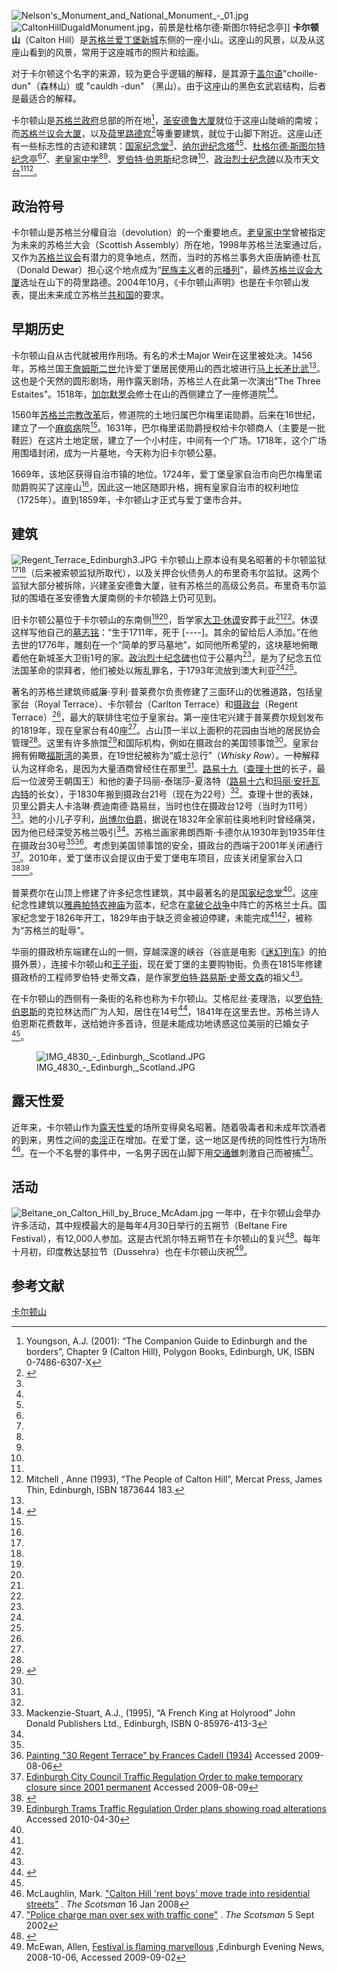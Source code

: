 [[File:Nelson's_Monument_and_National_Monument_-_01.jpg|thumb]]
[[File:CaltonHillDugaldMonument.jpg|thumb]]，前景是杜格尔德·斯图尔特纪念亭]]
'''卡尔顿山'''（Calton Hill）是[[苏格兰|苏格兰]][[爱丁堡|爱丁堡]][[爱丁堡新城|新城]]东侧的一座小山。这座山的风景，以及从这座山看到的风景，常用于这座城市的照片和绘画。

对于卡尔顿这个名字的来源，较为更合乎逻辑的解释，是其源于[[苏格兰盖尔语|盖尔语]]"choille-dun"（森林山）或 "cauldh -dun" （黑山）。由于这座山的黑色玄武岩结构，后者是最适合的解释。

卡尔顿山是[[苏格兰政府|苏格兰政府]]总部的所在地<ref name="Youngson">Youngson, A.J. (2001): “The Companion Guide to Edinburgh and the borders”, Chapter 9 (Calton Hill), Polygon Books, Edinburgh, UK, ISBN 0-7486-6307-X</ref>，[[圣安德鲁大厦|圣安德鲁大厦]]就位于这座山陡峭的南坡；而[[苏格兰议会大楼|苏格兰议会大厦]]，以及[[荷里路德宫|荷里路德宫]]<ref name="RLS">{{Cite web|title=Edinburgh: Picturesque Notes by Robert Louis Stevenson on Undiscovered Scotland: Chapter VIII: The Calton Hill|url=https://www.undiscoveredscotland.co.uk/usebooks/steveson-edinburgh/chapter08.html|accessdate=2020-10-22|work=www.undiscoveredscotland.co.uk|archive-date=2020-10-26|archive-url=https://web.archive.org/web/20201026184207/https://www.undiscoveredscotland.co.uk/usebooks/steveson-edinburgh/chapter08.html|dead-url=no}}</ref>等重要建筑，就位于山脚下附近。这座山还有一些标志性的古迹和建筑：[[国家纪念堂_(爱丁堡)|国家纪念堂]]<ref name="RLS" />、[[纳尔逊纪念塔|纳尔逊纪念塔]]<ref name="RLS" /><ref name = OldEdin/>、[[杜格尔德·斯图尔特纪念亭|杜格尔德·斯图尔特纪念亭]]<ref name="RLS" /><ref name="OldEdin" />、[[皇家中学_(爱丁堡)|老皇家中学]]<ref name="RLS" /><ref name="OldEdin" />、[[罗伯特·伯恩斯|罗伯特·伯恩斯]]纪念碑<ref name="RLS" />、[[政治烈士纪念碑|政治烈士纪念碑]]以及市天文台<ref name="OldEdin" /><ref name="Anne">Mitchell , Anne (1993), “The People of Calton Hill”, Mercat Press, James Thin, Edinburgh,  ISBN 1873644 183.</ref>。

==政治符号==
卡尔顿山是苏格兰分權自治（devolution）的一个重要地点。[[皇家中学_(爱丁堡)|老皇家中学]]曾被指定为未来的苏格兰大会（Scottish Assembly）所在地，1998年苏格兰法案通过后，又作为[[苏格兰议会|苏格兰议会]]有潜力的竞争地点，然而，当时的苏格兰事务大臣唐納德·杜瓦（Donald Dewar）担心这个地点成为“[[民族主义|民族主义]]者的[[示播列|示播列]]”，最终[[蘇格蘭議會大樓|苏格兰议会大厦]]选址在山下的荷里路德。2004年10月，《卡尔顿山声明》也是在卡尔顿山发表，提出未来成立苏格兰[[共和制|共和国]]的要求。

==早期历史==
卡尔顿山自从古代就被用作刑场。有名的术士Major Weir在这里被处决。1456年，苏格兰国王[[詹姆斯二世_(苏格兰)|詹姆斯二世]]允许爱丁堡居民使用山的西北坡进行[[马上长矛比武|马上长矛比武]]<ref name="Youngson" />。这也是个天然的圆形剧场，用作露天剧场，苏格兰人在此第一次演出"The Three Estaites"。1518年，[[加尔默罗会|加尔默罗会]]修士在山的西侧建立了一座修道院<ref name="OldEdin">{{Cite web|title=Ch 15: The Calton Hill - Old and New Edinburgh by James Grant - Volume III|url=http://www.oldandnewedinburgh.co.uk/volume3/page112.html|accessdate=2020-10-22|work=www.oldandnewedinburgh.co.uk|archive-date=2020-04-04|archive-url=https://web.archive.org/web/20200404060439/http://www.oldandnewedinburgh.co.uk/volume3/page112.html|dead-url=no}}</ref>。

1560年[[苏格兰宗教改革|苏格兰宗教改革]]后，修道院的土地归属巴尔梅里诺勋爵。后来在16世纪，建立了一个[[麻风病|麻疯病]]院<ref name="Anne" />。1631年，巴尔梅里诺勋爵授权给卡尔顿商人（主要是一批鞋匠）在这片土地定居，建立了一个小村庄，中间有一个广场。1718年，这个广场用围墙封闭，成为一片墓地，今天称为旧卡尔顿公墓。

1669年，该地区获得自治市镇的地位。1724年，爱丁堡皇家自治市向巴尔梅里诺勋爵购买了这座山<ref name="Anne" />，因此这一地区随即升格，拥有皇家自治市的权利地位（1725年）。直到1859年，卡尔顿山才正式与爱丁堡市合并。

==建筑==
[[File:Regent_Terrace_Edinburgh3.JPG|thumb]]
卡尔顿山上原本设有臭名昭著的卡尔顿监狱<ref name="RLS" /><ref name="OldEdin" />（后来被索顿监狱所取代），以及关押合伙债务人的布里奇韦尔监狱。这两个监狱大部分被拆除，兴建圣安德鲁大厦，驻有苏格兰的高级公务员。布里奇韦尔监狱的围墙在圣安德鲁大厦南侧的卡尔顿路上仍可见到。

旧卡尔顿公墓位于卡尔顿山的东南侧<ref name="OldEdin" /><ref name="Anne" />，哲学家[[大卫·休谟|大卫·休谟]]安葬于此<ref name="Youngson" /><ref name="OldEdin" />。休谟这样写他自己的[[墓志铭|墓志铭]]：“生于1711年，死于 [----]。其余的留给后人添加。”在他去世的1776年，雕刻在一个“简单的罗马墓地”，如同他所希望的，这块墓地俯瞰着他在新城圣大卫街1号的家。[[政治烈士纪念碑|政治烈士纪念碑]]也位于公墓内<ref name = Anne/>，是为了纪念五位法国革命的崇拜者，他们被处以叛乱罪名，于1793年流放到澳大利亚<ref name="Youngson" /><ref name="OldEdin" />。

著名的苏格兰建筑师威廉·亨利·普莱费尔负责修建了三面环山的优雅道路，包括皇家台（Royal Terrace）、卡尔顿台（Carlton Terrace）和[[摄政台|摄政台]]（Regent Terrace）<ref name="Youngson" />，最大的联排住宅位于皇家台。第一座住宅兴建于普莱费尔规划发布的1819年，现在皇家台有40座<ref name="Anne" />。占山顶一半以上面积的花园由当地的居民协会管理<ref name="Anne" />。这里有许多旅馆<ref>{{Cite web|title=The Royal Terrace Hotel Edinburgh - Luxury Central Edinburgh Hotel - Luxury Edinburgh Boutique Hotel|url=http://www.primahotels.co.uk/royal/default-en.html|accessdate=2020-10-22|archiveurl=https://web.archive.org/web/20090331054106/http://www.primahotels.co.uk/royal/default-en.html|archivedate=2009-03-31|dead-url=yes}}</ref>和国际机构，例如在摄政台的美国领事馆<ref name="Anne" />。皇家台拥有俯瞰[[福斯湾|福斯湾]]的美景，在19世纪被称为“威士忌行”（''Whisky Row''）。一种解释认为这样命名，是因为大量酒商曾经住在那里<ref name="Anne" />。[[路易十九|路易十九]]（[[查理十世_(法兰西)|查理十世]]的长子，最后一位波旁王朝国王）和他的妻子玛丽-泰瑞莎-夏洛特（[[路易十六|路易十六]]和[[玛丽·安托瓦内特|玛丽·安托瓦内特]]的长女），于1830年搬到摄政台21号（现在为22号）<ref name="Anne" />。查理十世的表妹，贝里公爵夫人卡洛琳·费迪南德·路易丝，当时也住在摄政台12号（当时为11号）<ref name="FrenchKing">Mackenzie-Stuart, A.J., (1995), “A French King at Holyrood” John Donald Publishers Ltd., Edinburgh,  ISBN 0-85976-413-3</ref>。她的小儿子亨利，[[亨利_(尚博伯爵)|尚博尔伯爵]]，据说在1832年全家前往奥地利时曾经痛哭，因为他已经深受苏格兰吸引<ref name="Anne" />。苏格兰画家弗朗西斯·卡德尔从1930年到1935年住在摄政台30号<ref name="Anne" /><ref>[http://www.francis-campbell-boileau-cadell.org/30-Regent-Terrace,-c.1934.html Painting "30 Regent Terrace"  by Frances Cadell (1934)] {{Wayback|url=http://www.francis-campbell-boileau-cadell.org/30-Regent-Terrace,-c.1934.html |date=20170228012623 }} Accessed 2009-08-06</ref>。考虑到美国领事馆的安全，摄政台的西端于2001年关闭通行<ref>[http://cpol.edinburgh.gov.uk/getdoc_ext.asp?DocID=54030 Edinburgh City Council Traffic Regulation Order to make temporary closure since 2001 permanent]{{dead link|date=2017年11月|bot=InternetArchiveBot|fix-attempted=yes}} Accessed 2009-08-09</ref>。2010年，爱丁堡市议会提议由于爱丁堡电车项目，应该关闭皇家台入口<ref>{{Cite web|title=Keep Blenheim Place Open|url=https://www.keepblenheimplaceopen.com/|accessdate=2020-10-22|work=Keep Blenheim Place Open|language=en-GB|archive-date=2020-11-16|archive-url=https://web.archive.org/web/20201116212648/https://www.keepblenheimplaceopen.com/|dead-url=no}}</ref><ref>[http://www.edinburghtrams.com/include/uploads/story_so_far/TRO_Maps_Leaflet.pdf Edinburgh Trams Traffic Regulation Order plans showing road alterations] {{Wayback|url=http://www.edinburghtrams.com/include/uploads/story_so_far/TRO_Maps_Leaflet.pdf |date=20111006194644 }}  Accessed 2010-04-30</ref>。

普莱费尔在山顶上修建了许多纪念性建筑，其中最著名的是[[国家纪念堂_(爱丁堡)|国家纪念堂]]<ref name="Anne" />。这座纪念性建筑以[[雅典|雅典]][[帕德嫩神廟|帕特农神庙]]为蓝本，纪念在[[拿破仑战争|拿破仑战争]]中阵亡的苏格兰士兵。国家纪念堂于1826年开工，1829年由于缺乏资金被迫停建，未能完成<ref name="Youngson" /><ref name="OldEdin" />，被称为“苏格兰的耻辱”。 

华丽的摄政桥东端建在山的一侧，穿越深邃的峡谷（谷底是电影《[[迷幻列车|迷幻列车]]》的拍摄外景），连接卡尔顿山和[[王子街|王子街]]，现在爱丁堡的主要购物街。负责在1815年修建摄政桥的工程师罗伯特·史蒂文森，是作家[[罗伯特·路易斯·史蒂文森|罗伯特·路易斯·史蒂文森]]的祖父<ref name="Anne" />。

在卡尔顿山的西侧有一条街的名称也称为卡尔顿山。艾格尼丝·麦理浩，以[[罗伯特·伯恩斯|罗伯特·伯恩斯]]的克拉林达而广为人知，居住在14号<ref>{{Cite book|url=https://books.google.be/books?id=Fe4VAAAAIAAJ&pg=PA80|publisher=Constable and Company|date=1830|language=en|title=The Edinburgh Literary Journal: Or, Weekly Register of Criticism and Belles-lettres|pages=80|access-date=2020-10-22|archive-date=2020-10-26|archive-url=https://web.archive.org/web/20201026101955/https://books.google.be/books?id=Fe4VAAAAIAAJ&pg=PA80|dead-url=no}}</ref>，1841年在这里去世。苏格兰诗人伯恩斯花费数年，送给她许多首诗，但是未能成功地诱惑这位美丽的已婚女子<ref name="Anne" />。

[[File:IMG_4830_-_Edinburgh,_Scotland.JPG|center]]

==露天性爱==
近年来，卡尔顿山作为[[公開性行為|露天性爱]]的场所变得臭名昭著。随着吸毒者和未成年饮酒者的到来，男性之间的[[性交易|卖淫]]正在增加。在爱丁堡，这一地区是传统的同性性行为场所<ref>McLaughlin, Mark. [http://edinburghnews.scotsman.com/edinburghssexindustry/Calton-Hill-39rent-boys39-move.3677172.jp "Calton Hill 'rent boys' move trade into residential streets"] {{Wayback|url=http://edinburghnews.scotsman.com/edinburghssexindustry/Calton-Hill-39rent-boys39-move.3677172.jp |date=20110615124328 }}. ''The Scotsman'' 16 Jan 2008</ref>。在一个不名譽的事件中，一名男子因在山脚下用[[交通錐|交通錐]]刺激自己而被捕<ref>[http://edinburghnews.scotsman.com/weirdoddandquirkystories/Police-charge-man-over-sex.2358479.jp "Police charge man over sex with traffic cone"] {{Wayback|url=http://edinburghnews.scotsman.com/weirdoddandquirkystories/Police-charge-man-over-sex.2358479.jp |date=20110615124425 }}. ''The Scotsman'' 5 Sept 2002</ref>。

==活动==
[[File:Beltane_on_Calton_Hill_by_Bruce_McAdam.jpg|thumb]]
一年中，在卡尔顿山会举办许多活动，其中规模最大的是每年4月30日举行的五朔节（Beltane Fire Festival），有12,000人参加。这是古代凯尔特五朔节在卡尔顿山的复兴<ref>{{Cite web |url=http://heritage.scotsman.com/beltanefirefestival/Turning-up-the-heat-for.3278000.jp |title=Beltane festival |access-date=2011-01-01 |archive-date=2011-06-05 |archive-url=https://web.archive.org/web/20110605102859/http://heritage.scotsman.com/beltanefirefestival/Turning-up-the-heat-for.3278000.jp |dead-url=no }}</ref>。每年十月初，印度教达瑟拉节（Dussehra）也在卡尔顿山庆祝<ref>McEwan, Allen, [http://edinburghnews.scotsman.com/evening-news-video-archive/Festival-is-flaming-marvellous.4560948.jp Festival is flaming marvellous] {{Wayback|url=http://edinburghnews.scotsman.com/evening-news-video-archive/Festival-is-flaming-marvellous.4560948.jp |date=20110821051814 }},Edinburgh Evening News, 2008-10-06, Accessed 2009-09-02</ref>。

== 参考文献 ==
{{Reflist}}
{{Commons}}
{{Coord|55|57|19|N|3|10|56|W|type:mountain|display=title}}

[[Category:卡尔顿山|]]